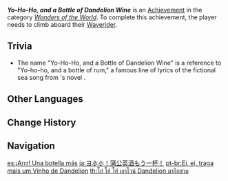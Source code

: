 {{Achievement Infobox
|id           = 81074
|order id     = 1075
|category     = Wonders of the World
|description  = Climb aboard your [[Waverider]].
|requirements = 
|primogems    = 5
|tracking     = 
|hidden       = 1
|topic        = Waverider
|type         = Exploration
}}
'''''Yo-Ho-Ho, and a Bottle of Dandelion Wine''''' is an [[Achievement]] in the category ''[[Wonders of the World]]''. To complete this achievement, the player needs to climb aboard their [[Waverider]].

==Trivia==
* The name "Yo-Ho-Ho, and a Bottle of Dandelion Wine" is a reference to "Yo-ho-ho, and a bottle of rum," a famous line of lyrics of the fictional sea song from {{w|Robert Louis Stevenson}}'s novel ''{{w|Treasure Island}}''.
<!--
==Video Guides==
{{EVT
|video1   = 
|caption1 = 
}}
-->
==Other Languages==
{{Other Languages
|en      = Yo-Ho-Ho, and a Bottle of Dandelion Wine
|zhs     = 哟嚯嚯，再来瓶蒲公英酒
|zhs_rm  = Yōhuohuo, Zàilái Píng Pǔgōngyīng-jiǔ
|zht     = 唷嗬嗬，再來瓶蒲公英酒！
|zht_rm  = Yōhuohuo, Zàilái Píng Pǔgōngyīng-jiǔ!
|zh_tl   = Yo-Ho-Ho, One More Bottle of Dandelion Wine!
|ja      = ヨホホ！蒲公英酒もう一杯！
|ja_rm   = Yohoho! Tanpopo-sake Mou Ippai!
|ja_tl   = Yo-Ho-Ho! One More Glass of Dandelion Wine!
|ko      = 요호호, 민들레주 한 병 더
|ko_tl   = Yo-Ho-Ho, One More Bottle of Dandelion Wine
|es      = ¡Arrr! Una botella más
|es_tl   = Arrr! One More Bottle
|fr      = Oyé matelot !
|fr_tl   = Hoy Sailor!
|ru      = Йо-хо-хо, и бутылка вина из одуванчиков!
|ru_tl   = Yo-Ho-Ho, and a Bottle of Dandelion Wine!
|th      = โย่ โฮ่ โฮ่ เอาไวน์ Dandelion มาอีกขวด
|th_rm   = 
|th_tl   = 
|vi      = Ô hô hô, thêm một chai rượu bồ công anh nữa
|vi_tl   = Oh Ho Ho, One More Bottle of Dandelion Wine
|de      = Oh oh oh, noch eine Flasche Löwenzahnschnaps
|de_tl   = Oh oh oh, another Bottle of Dandelion Liquor
|id      = Ohoho, Tambah Segelas Dandelion Wine Lagi!
|id_tl   = Ohoho, Add Another Glass of Dandelion Wine!
|pt      = Ei, ei, traga mais um Vinho de Dandelion
|pt_tl   = 
|tr      = Bir Şişe Karahindiba Şarabıyla Yelkenler Fora
|tr_tl   = Set the Sails With a Bottle of Dandelion Wine
|it      = Yo-ho-ho e una bottiglia di vino di denti di leone
|it_tl   = 
}}

==Change History==
{{Change History|1.6}}
<!--
==References==
{{Reflist}}
-->
==Navigation==
{{Achievement Navbox|Wonders of the World|Exploration}}

[[es:¡Arrr! Una botella más]]
[[ja:ヨホホ！蒲公英酒もう一杯！]]
[[pt-br:Ei, ei, traga mais um Vinho de Dandelion]]
[[th:โย่ โฮ่ โฮ่ เอาไวน์ Dandelion มาอีกขวด]]